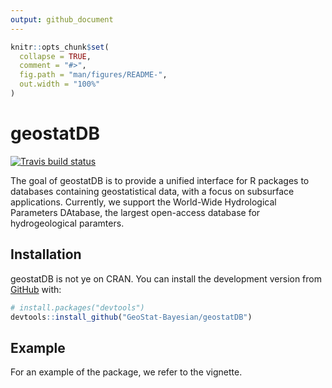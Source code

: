 ```yaml
---
output: github_document
---
```


<!-- README.md is generated from README.Rmd. Please edit that file -->

```r
knitr::opts_chunk$set(
  collapse = TRUE,
  comment = "#>",
  fig.path = "man/figures/README-",
  out.width = "100%"
)
```

# geostatDB

<!-- badges: start -->
[![Travis build status](https://travis-ci.org/GeoStat-Bayesian/geostatDB.svg?branch=master)](https://travis-ci.org/GeoStat-Bayesian/geostatDB)
<!-- badges: end -->

The goal of geostatDB is to provide a unified interface for R packages to databases containing geostatistical data, with a focus on subsurface applications. Currently, we support the World-Wide Hydrological Parameters DAtabase, the largest open-access database for hydrogeological paramters.

## Installation

geostatDB is not ye on CRAN. You can install the development version from [GitHub](https://github.com/) with:

``` r
# install.packages("devtools")
devtools::install_github("GeoStat-Bayesian/geostatDB")
```
## Example

For an example of the package, we refer to the vignette.
